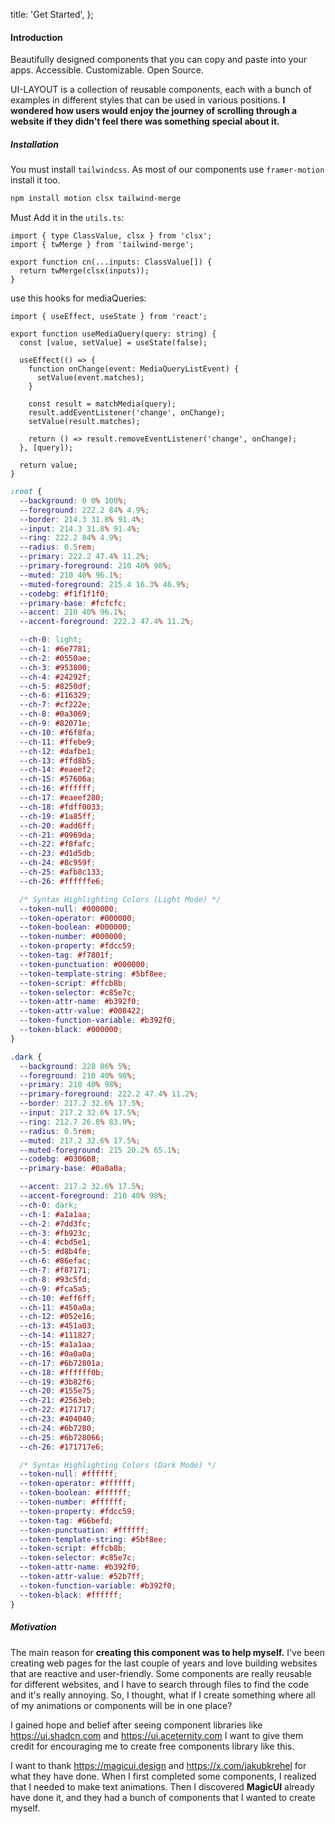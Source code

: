   title: 'Get Started',
};


<div className='mt-24'>
  <h4 className='text-4xl font-semibold'>Introduction</h4>
</div>

Beautifully designed components that you can copy and paste into your apps. Accessible. Customizable. Open Source.

UI-LAYOUT is a collection of reusable components, each with a bunch of examples in different styles that can be used in various positions.
**I wondered how users would enjoy the journey of scrolling through a website if they didn't feel there was something special about it.**

##### Installation

You must install `tailwindcss`. As most of our components use `framer-motion` install it too.

```bash
npm install motion clsx tailwind-merge
```

Must Add it in the `utils.ts`:

```tsx utils.tsx
import { type ClassValue, clsx } from 'clsx';
import { twMerge } from 'tailwind-merge';

export function cn(...inputs: ClassValue[]) {
  return twMerge(clsx(inputs));
}
```

use this hooks for mediaQueries:

```tsx use-media-query.tsx
import { useEffect, useState } from 'react';

export function useMediaQuery(query: string) {
  const [value, setValue] = useState(false);

  useEffect(() => {
    function onChange(event: MediaQueryListEvent) {
      setValue(event.matches);
    }

    const result = matchMedia(query);
    result.addEventListener('change', onChange);
    setValue(result.matches);

    return () => result.removeEventListener('change', onChange);
  }, [query]);

  return value;
}
```

```css colors
:root {
  --background: 0 0% 100%;
  --foreground: 222.2 84% 4.9%;
  --border: 214.3 31.8% 91.4%;
  --input: 214.3 31.8% 91.4%;
  --ring: 222.2 84% 4.9%;
  --radius: 0.5rem;
  --primary: 222.2 47.4% 11.2%;
  --primary-foreground: 210 40% 98%;
  --muted: 210 40% 96.1%;
  --muted-foreground: 215.4 16.3% 46.9%;
  --codebg: #f1f1f1f0;
  --primary-base: #fcfcfc;
  --accent: 210 40% 96.1%;
  --accent-foreground: 222.2 47.4% 11.2%;

  --ch-0: light;
  --ch-1: #6e7781;
  --ch-2: #0550ae;
  --ch-3: #953800;
  --ch-4: #24292f;
  --ch-5: #8250df;
  --ch-6: #116329;
  --ch-7: #cf222e;
  --ch-8: #0a3069;
  --ch-9: #82071e;
  --ch-10: #f6f8fa;
  --ch-11: #ffebe9;
  --ch-12: #dafbe1;
  --ch-13: #ffd8b5;
  --ch-14: #eaeef2;
  --ch-15: #57606a;
  --ch-16: #ffffff;
  --ch-17: #eaeef280;
  --ch-18: #fdff0033;
  --ch-19: #1a85ff;
  --ch-20: #add6ff;
  --ch-21: #0969da;
  --ch-22: #f8fafc;
  --ch-23: #d1d5db;
  --ch-24: #8c959f;
  --ch-25: #afb8c133;
  --ch-26: #ffffffe6;

  /* Syntax Highlighting Colors (Light Mode) */
  --token-null: #000000;
  --token-operator: #000000;
  --token-boolean: #000000;
  --token-number: #000000;
  --token-property: #fdcc59;
  --token-tag: #f7801f;
  --token-punctuation: #000000;
  --token-template-string: #5bf8ee;
  --token-script: #ffcb8b;
  --token-selector: #c85e7c;
  --token-attr-name: #b392f0;
  --token-attr-value: #008422;
  --token-function-variable: #b392f0;
  --token-black: #000000;
}

.dark {
  --background: 228 86% 5%;
  --foreground: 210 40% 98%;
  --primary: 210 40% 98%;
  --primary-foreground: 222.2 47.4% 11.2%;
  --border: 217.2 32.6% 17.5%;
  --input: 217.2 32.6% 17.5%;
  --ring: 212.7 26.8% 83.9%;
  --radius: 0.5rem;
  --muted: 217.2 32.6% 17.5%;
  --muted-foreground: 215 20.2% 65.1%;
  --codebg: #030608;
  --primary-base: #0a0a0a;

  --accent: 217.2 32.6% 17.5%;
  --accent-foreground: 210 40% 98%;
  --ch-0: dark;
  --ch-1: #a1a1aa;
  --ch-2: #7dd3fc;
  --ch-3: #fb923c;
  --ch-4: #cbd5e1;
  --ch-5: #d8b4fe;
  --ch-6: #86efac;
  --ch-7: #f87171;
  --ch-8: #93c5fd;
  --ch-9: #fca5a5;
  --ch-10: #eff6ff;
  --ch-11: #450a0a;
  --ch-12: #052e16;
  --ch-13: #451a03;
  --ch-14: #111827;
  --ch-15: #a1a1aa;
  --ch-16: #0a0a0a;
  --ch-17: #6b72801a;
  --ch-18: #ffffff0b;
  --ch-19: #3b82f6;
  --ch-20: #155e75;
  --ch-21: #2563eb;
  --ch-22: #171717;
  --ch-23: #404040;
  --ch-24: #6b7280;
  --ch-25: #6b728066;
  --ch-26: #171717e6;

  /* Syntax Highlighting Colors (Dark Mode) */
  --token-null: #ffffff;
  --token-operator: #ffffff;
  --token-boolean: #ffffff;
  --token-number: #ffffff;
  --token-property: #fdcc59;
  --token-tag: #66befd;
  --token-punctuation: #ffffff;
  --token-template-string: #5bf8ee;
  --token-script: #ffcb8b;
  --token-selector: #c85e7c;
  --token-attr-name: #b392f0;
  --token-attr-value: #52b7ff;
  --token-function-variable: #b392f0;
  --token-black: #ffffff;
}
```


##### Motivation

The main reason for **creating this component was to help myself.** I've been creating web pages for the last couple of years and love building websites that are reactive and user-friendly. Some components are really reusable for different websites, and I have to search through files to find the code and it's really annoying. So, I thought, what if I create something where all of my animations or components will be in one place?

I gained hope and belief after seeing component libraries like https://ui.shadcn.com and https://ui.aceternity.com I want to give them credit for encouraging me to create free components library like this.

I want to thank https://magicui.design and https://x.com/jakubkrehel for what they have done. When I first completed some components, I realized that I needed to make text animations. Then I discovered **MagicUI** already have done it, and they had a bunch of components that I wanted to create myself.

<Footer />

<div className='mb-4'></div>
